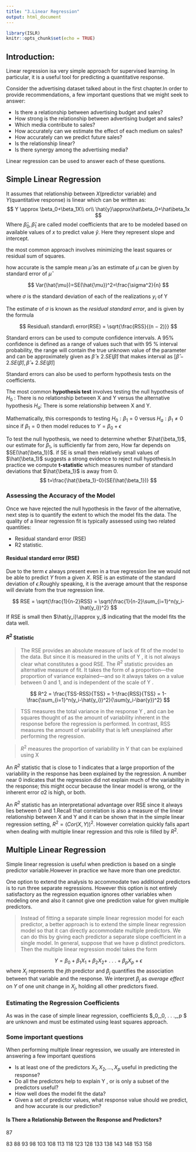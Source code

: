 ```yaml
---
title: "3.Linear Regression"
output: html_document
---
```


```r
library(ISLR)
knitr::opts_chunk$set(echo = TRUE)
```

## Introduction:

Linear regression isa very simple approach for supervised learning. In particular, it is a useful tool for predicting a quantitative response.

Consider the advertising dataset talked about in the first chapter.In order to provide recommendations, a few important questions that we might seek to answer:

* Is there a relationship between advertising budget and sales?
* How strong is the relationship between advertising budget and sales?
* Which media contribute to sales?
* How accurately can we estimate the effect of each medium on sales?
* How accurately can we predict future sales?
* Is the relationship linear?
* Is there synergy among the advertising media?

Linear regression can be used to answer each of these questions.

## Simple Linear Regression 

It assumes that relationship between $X$(predictor variable) and $Y$(quantitative response) is linear which can be written as:
$$
Y \approx \beta_0+\beta_1X\\
or\\
\hat{y}\approx\hat\beta_0+\hat\beta_1x
$$
Where $\hat\beta_0,\hat\beta_1$ are called model coefficients that are to be modeled based on available values of $x$ to predict value $\hat{y}$. Here they represent slope and intercept.

the most common approach involves minimizing the least squares or residual sum of squares.

how accurate is the sample mean $\hat{\mu}$ as an estimate of $\mu$ can be given by standard error of $\hat{\mu}$ 

$$
Var(\hat{\mu})=SE(\hat{\mu})^2=\frac{\sigma^2}{n}
$$

where $\sigma$ is the standard deviation of each of the realizations $y_i$ of Y

The estimate of $\sigma$ is known as the *residual standard error*, and is given by the formula 

$$
Residual\ standard\ error(RSE) = \sqrt{\frac{RSS}{(n − 2)}}
$$

Standard errors can be used to compute confidence intervals. A 95% confidence is defined as a range of values such that with 95 % interval probability, the range will contain the true unknown value of the parameter and can be approximately given as $\hat{\beta}\pm2.SE(\hat{\beta})$ that makes interval as $[\hat{\beta}-2.SE(\hat{\beta}),\hat{\beta}+2.SE(\hat{\beta})]$

Standard errors can also be used to perform hypothesis tests on the coefficients.

The most common **hypothesis test** involves testing the null hypothesis of $H_0$ : There is no relationship between X and Y versus the alternative hypothesis $H_a$:  There is some relationship between X and Y.

Mathematically, this corresponds to testing $H_0 : \beta_1 = 0$ versus $H_a : \beta_1 \ne 0$ since if $\beta_1=0$ then model reduces to $Y=\beta_0+\epsilon$

To test the null hypothesis, we need to determine whether $\hat{\beta_1}$, our estimate for $\beta_1$, is sufficiently far from zero, How far depends on $SE(\hat{\beta_1})$. if SE is small then relatively small values of $\hat{\beta_1}$ suggests a strong evidence to reject null hypothesis.In practice we compute **t-statistic** which measures number of standard deviations that $\hat{\beta_1}$ is away from 0. 
$$
t=\frac{\hat{\beta_1}-0}{SE(\hat{\beta_1})}
$$

### Assessing the Accuracy of the Model

Once we have rejected the null hypothesis in the favor of the alternative, next step is to quantify the extent to which the model fits the data. The quality of a linear regression fit is typically assessed using two related quantities: 
 
 * Residual standard error (RSE) 
 * R2 statistic.

#### Residual standard error (RSE)

Due to the term $\epsilon$ always present even in a true regression line we would not be able to predict $Y$ from a given $X$. RSE is an estimate of the standard deviation of $\epsilon$.Roughly speaking, it is the average amount that the response will deviate from the true regression line.

$$
RSE = \sqrt{\frac{1}{n-2}RSS} = \sqrt{\frac{1}{n-2}\sum_{i=1}^n(y_i-\hat{y_i})^2}
$$
If RSE is small then $\hat{y_i}\approx y_i$ indicating that the model fits the data well.


#### $R^2$ Statistic

> The RSE provides an absolute measure of lack of fit of the model to the data. But since it is measured in the units of Y , it is not always clear what constitutes a good RSE. The $R^2$ statistic provides an alternative measure of fit. It takes the form of a proportion—the proportion of variance explained—and so it always takes on a value between 0 and 1, and is independent of the scale of Y .

$$
R^2 = \frac{TSS-RSS}{TSS} = 1-\frac{RSS}{TSS} = 1-\frac{\sum_{i=1}^n(y_i-\hat{y_i})^2}{\sum(y_i-\bar{y})^2}
$$

 >TSS measures the total variance in the response Y , and can be squares thought of as the amount of variability inherent in the response before the regression is performed. In contrast, RSS measures the amount of variability that is left unexplained after performing the regression.

 > $R^2$ measures the proportion of variability in Y that can be explained using X

An $R^2$ statistic that is close to 1 indicates that a large proportion of the variability in the response has been explained by the regression. A number near 0 indicates that the regression did not explain much of the variability in the response; this might occur because the linear model is wrong, or the inherent error σ2 is high, or both.

An $R^2$ statistic has an interpretational advantage over RSE since it always lies between 0 and 1.Recall that correlation is also a measure of the linear relationship between X and Y and it can be shown that in the simple linear regression setting, $R^2 = (Cor(X,Y))^2$. However correlation quickly falls apart when dealing with multiple linear regression and this role is filled by $R^2$.

## Multiple Linear Regression

Simple linear regression is useful when prediction is based on a single predictor variable.However in practice we have more than one predictor. 

One option to extend the analysis to accommodate two additional predictors is to run three separate regressions. However this option is not entirely satisfactory as the regression equation ignores other variables when modeling one and also it cannot give one prediction value for given multiple predictors.

 >Instead of fitting a separate simple linear regression model for each predictor, a better approach is to extend the simple linear regression model so that it can directly accommodate multiple predictors. We can do this by giving each predictor a separate slope coefficient in a single model. In general, suppose that we have p distinct predictors. Then the multiple linear regression model takes the form

$$
Y=\beta_0+\beta_1X_1+\beta_2X_2+ \ .\ .\ .+\beta_pX_p+\epsilon 
$$
where $X_j$ represents the $jth$ predictor and $\beta_j$ quantifies the association between that variable and the response. We interpret $\beta_j$ as *average effect* on $Y$ of one unit change in $X_j$, holding all other predictors fixed.

### Estimating the Regression Coefficients

As was in the case of simple linear regression, coefficients $\beta_0,\beta_0,\ .\ .\ .,\beta_p $ are unknown and must be estimated using least squares approach. 

### Some important questions

When performing multiple linear regression, we usually are interested in answering a few important questions

 * Is at least one of the predictors $X_1, X_2,...,X_p$ useful in predicting the response?
 * Do all the predictors help to explain Y , or is only a subset of the predictors useful?
 * How well does the model fit the data?
 * Given a set of predictor values, what response value should we predict, and how accurate is our prediction?

#### Is There a Relationship Between the Response and Predictors?

87



















83  88  93  98 103 108 113 118 123 128 133 138 143 148 153 158